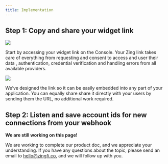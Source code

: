 ```yaml
---
title: Implementation
---
```


## Step 1: Copy and share your widget link

<Frame caption="Find your link ID on the console">
  <img src="https://res.cloudinary.com/tamilore/image/upload/v1688231193/brandbird_3_lewdvt.png" />
</Frame>

Start by accessing your widget link on the Console. Your Zing link takes care of everything from requesting and consent to access and user their data , authentication, credential verification and handling errors from all available providers.

<Frame caption="Here's what the widget looks like">
  <img src="https://res.cloudinary.com/tamilore/image/upload/v1688233425/Screenshot_2023-07-01_184257_ttei3d.png" />
</Frame>

We’ve designed the link so it can be easily embedded into any part of your application. You can equally share share it directly with your users by sending them the URL, no additional work required.

## Step 2: Listen and save account ids for new connections from your webhook

<Warning>

**We are still working on this page!**

We are working to complete our product doc, and we appreciate your understanding. If you have any questions about the topic, please send an email to [hello@zingfi.co](mailto:hello@zingfi.co), and we will follow up with you.

</Warning>
